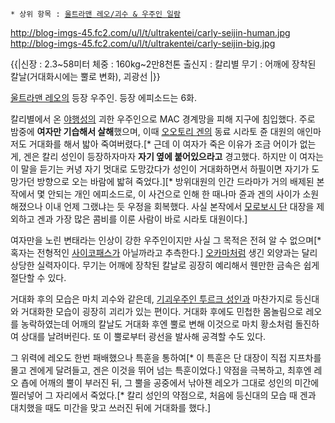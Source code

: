  * 상위 항목 : [[울트라맨 레오/괴수 & 우주인 일람]]

http://blog-imgs-45.fc2.com/u/l/t/ultrakentei/carly-seijin-human.jpg
http://blog-imgs-45.fc2.com/u/l/t/ultrakentei/carly-seijin-big.jpg

{{|신장 : 2.3~58미터
체중 : 160kg~2만8천톤
출신지 : 칼리별
무기 : 어깨에 장착된 칼날(거대화시에는 뿔로 변화), 괴광선
|}}

[[울트라맨 레오]]의 등장 우주인. 등장 에피소드는 6화.

칼리별에서 온 [[야행성]]의 괴한 우주인으로 MAC 경계망을 피해 지구에 침입했다. 주로 밤중에 '''여자만 기습해서 살해'''했으며, 이때 [[오오토리 겐]]의 동료 시라토 쥰 대원의 애인마저도 거대화를 해서 밟아 죽여버렸다.[* 근데 이 여자가 죽은 이유가 조금 어이가 없는게, 겐은 칼리 성인이 등장하자마자 '''자기 옆에 붙어있으라고''' 경고했다. 하지만 이 여자는 이 말을 듣기는 커녕 자기 멋대로 도망갔다가 성인이 거대화하면서 하필이면 자기가 도망가던 방향으로 오는 바람에 밟혀 죽었다.][* 방위대원의 인간 드라마가 거의 배제된 본 작에서 몇 안되는 개인 에피소드로, 이 사건으로 인해 한 때나마 쥰과 겐의 사이가 소원해졌으나 이내 언제 그랬냐는 듯 우정을 회복했다. 사실 본작에서 [[모로보시 단]] 대장을 제외하고 겐과 가장 많은 콤비를 이룬 사람이 바로 시라토 대원이다.]

여자만을 노린 변태라는 인상이 강한 우주인이지만 사실 그 목적은 전혀 알 수 없으며[* 혹자는 전형적인 [[사이코패스]]가 아닐까라고 추측한다.] [[오카마]]처럼 생긴 외양과는 달리 상당한 실력자이다. 무기는 어깨에 장착된 칼날로 굉장히 예리해서 웬만한 금속은 쉽게 절단할 수 있다.

거대화 후의 모습은 마치 괴수와 같은데, [[기괴우주인 투르크 성인]]과 마찬가지로 등신대와 거대화한 모습이 굉장히 괴리가 있는 편이다. 거대화 후에도 민첩한 몸놀림으로 레오를 농락하였는데 어깨의 칼날도 거대화 후엔 뿔로 변해 이것으로 마치 황소처럼 돌진하여 상대를 날려버린다. 또 이 뿔로부터 광선을 발사해 공격할 수도 있다. 

그 위력에 레오도 한번 패배했으나 특훈을 통하여[* 이 특훈은 단 대장이 직접 지프차를 몰고 겐에게 달려들고, 겐은 이것을 뛰어 넘는 특훈이었다.] 약점을 극복하고, 최후엔 레오 춉에 어깨의 뿔이 부러진 뒤, 그 뿔을 공중에서 낚아챈 레오가 그대로 성인의 미간에 찔러넣어 그 자리에서 죽었다.[* 칼리 성인의 약점으로, 처음에 등신대의 모습 때 겐과 대치했을 때도 미간을 맞고 쓰러진 뒤에 거대화를 했다.]
